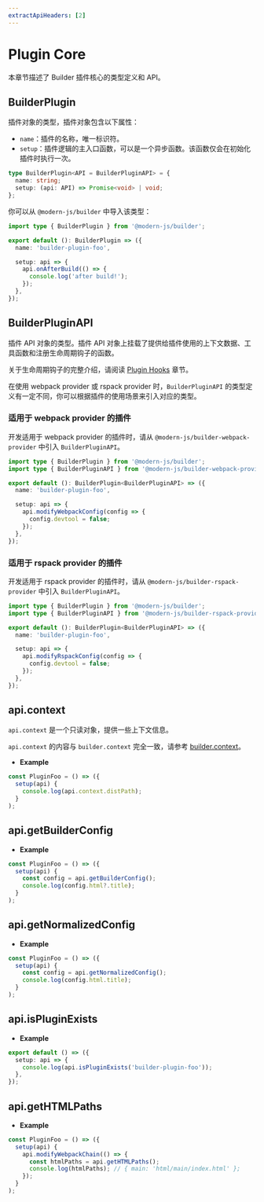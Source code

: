 ```yaml
---
extractApiHeaders: [2]
---
```


# Plugin Core

本章节描述了 Builder 插件核心的类型定义和 API。

## BuilderPlugin

插件对象的类型，插件对象包含以下属性：

- `name`：插件的名称，唯一标识符。
- `setup`：插件逻辑的主入口函数，可以是一个异步函数。该函数仅会在初始化插件时执行一次。

```ts
type BuilderPlugin<API = BuilderPluginAPI> = {
  name: string;
  setup: (api: API) => Promise<void> | void;
};
```

你可以从 `@modern-js/builder` 中导入该类型：

```ts
import type { BuilderPlugin } from '@modern-js/builder';

export default (): BuilderPlugin => ({
  name: 'builder-plugin-foo',

  setup: api => {
    api.onAfterBuild(() => {
      console.log('after build!');
    });
  },
});
```

## BuilderPluginAPI

插件 API 对象的类型。插件 API 对象上挂载了提供给插件使用的上下文数据、工具函数和注册生命周期钩子的函数。

关于生命周期钩子的完整介绍，请阅读 [Plugin Hooks](./plugin-hooks) 章节。

在使用 webpack provider 或 rspack provider 时，`BuilderPluginAPI` 的类型定义有一定不同，你可以根据插件的使用场景来引入对应的类型。

### 适用于 webpack provider 的插件

开发适用于 webpack provider 的插件时，请从 `@modern-js/builder-webpack-provider` 中引入 `BuilderPluginAPI`。

```ts
import type { BuilderPlugin } from '@modern-js/builder';
import type { BuilderPluginAPI } from '@modern-js/builder-webpack-provider';

export default (): BuilderPlugin<BuilderPluginAPI> => ({
  name: 'builder-plugin-foo',

  setup: api => {
    api.modifyWebpackConfig(config => {
      config.devtool = false;
    });
  },
});
```

### 适用于 rspack provider 的插件

开发适用于 rspack provider 的插件时，请从 `@modern-js/builder-rspack-provider` 中引入 `BuilderPluginAPI`。

```ts
import type { BuilderPlugin } from '@modern-js/builder';
import type { BuilderPluginAPI } from '@modern-js/builder-rspack-provider';

export default (): BuilderPlugin<BuilderPluginAPI> => ({
  name: 'builder-plugin-foo',

  setup: api => {
    api.modifyRspackConfig(config => {
      config.devtool = false;
    });
  },
});
```

## api.context

`api.context` 是一个只读对象，提供一些上下文信息。

`api.context` 的内容与 `builder.context` 完全一致，请参考 [builder.context](/api/builder-instance.html#builder-context)。

- **Example**

```ts
const PluginFoo = () => ({
  setup(api) {
    console.log(api.context.distPath);
  }
);
```

## api.getBuilderConfig


<GetBuilderConfig />

- **Example**

```ts
const PluginFoo = () => ({
  setup(api) {
    const config = api.getBuilderConfig();
    console.log(config.html?.title);
  }
);
```

## api.getNormalizedConfig


<GetNormalizedConfig />

- **Example**

```ts
const PluginFoo = () => ({
  setup(api) {
    const config = api.getNormalizedConfig();
    console.log(config.html.title);
  }
);
```

## api.isPluginExists


<IsPluginExists />

- **Example**

```ts
export default () => ({
  setup: api => {
    console.log(api.isPluginExists('builder-plugin-foo'));
  },
});
```

## api.getHTMLPaths


<GetHTMLPaths />

- **Example**

```ts
const PluginFoo = () => ({
  setup(api) {
    api.modifyWebpackChain(() => {
      const htmlPaths = api.getHTMLPaths();
      console.log(htmlPaths); // { main: 'html/main/index.html' };
    });
  }
);
```

